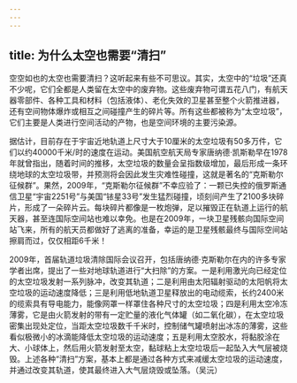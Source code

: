 ```yaml
---
---
---
```

title: 为什么太空也需要“清扫”
---




空空如也的太空也需要清扫？这听起来有些不可思议。其实，太空中的“垃圾”还真不少呢，它们全都是人类留在太空中的废弃物。这些废弃物可谓五花八门，有航天器零部件、各种工具和材料（包括液体）、老化失效的卫星甚至整个火箭推进器，还有空间物体爆炸或相互之间碰撞产生的碎片等。所有这些都被称为“太空垃圾”，它们主要是人类进行空间活动的产物，也是空间环境的主要污染源。





据估计，目前存在于宇宙近地轨道上尺寸大于10厘米的太空垃圾有50多万件，它们以约40000千米/时的速度在运动。美国航空航天局专家唐纳德·凯斯勒早在1978年就曾指出，随着时间的推移，太空垃圾的数量会呈指数级增加，最后形成一条环绕地球的太空垃圾带，并预测将会因此发生灾难性碰撞，这就是著名的“克斯勒尔征候群”。果然，2009年，“克斯勒尔征候群”不幸应验了：一颗已失控的俄罗斯通信卫星“宇宙2251号”与美国“铱星33号”发生猛烈碰撞，顷刻间产生了2100多块碎片，形成了一朵碎片云。每块碎片都像是一枚炮弹，足以摧毁正在轨道上运行的航天器，甚至连国际空间站也难以幸免。也是在2009年，一块卫星残骸向国际空间站飞来，所有的航天员都做好了逃离的准备，幸运的是卫星残骸最终与国际空间站擦肩而过，仅仅相距6千米！



2009年，首届轨道垃圾清除国际会议召开，包括唐纳德·克斯勒尔在内的许多专家学者出席，提出了一些对地球轨道进行“大扫除”的方案。一是利用激光向已经定位的太空垃圾发射一系列脉冲，改变其轨道；二是利用由太阳辐射驱动的太阳帆将太空垃圾的运动速度降低；三是利用低地轨道卫星释放出的电动缆索，长约2400米的缆索具有导电能力，能像网罩一样罩住各种尺寸的太空垃圾；四是利用太空冷冻薄雾，它是由火箭发射的带有一定贮量的液化气体罐（如二氧化碳），在太空垃圾密集出现处定位，当距太空垃圾数千千米时，控制储气罐喷射出冰冻的薄雾，这些看似极微小的冰滴能降低太空垃圾的运动速度；五是利用太空胶水，将黏胶涂在大、小球体上，然后用火箭发射至太空，黏球粘上太空垃圾后一起坠入大气层被烧毁。上述各种“清扫”方案，基本上都是通过各种方式来减缓太空垃圾的运动速度，并通过改变其轨道，使其最终进入大气层烧毁或坠落。（吴沅）